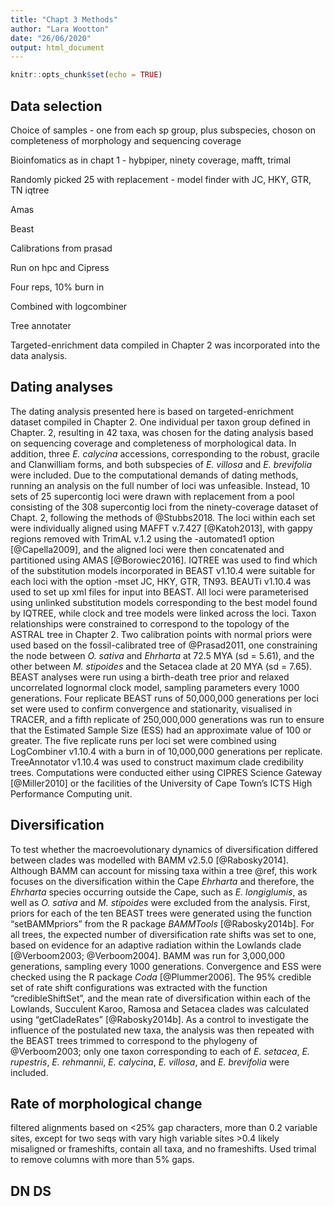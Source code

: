 ```yaml
---
title: "Chapt 3 Methods"
author: "Lara Wootton"
date: "26/06/2020"
output: html_document
---
```


```r
knitr::opts_chunk$set(echo = TRUE)
```





## Data selection







Choice of samples - one from each sp group, plus subspecies, choson on completeness of morphology and sequencing coverage



Bioinfomatics as in chapt 1 - hybpiper, ninety coverage, mafft, trimal

Randomly picked 25 with replacement - model finder with JC, HKY, GTR, TN iqtree

Amas

Beast

Calibrations from prasad

Run on hpc and Cipress

Four reps, 10% burn in

Combined with logcombiner

Tree annotater



Targeted-enrichment data compiled in Chapter 2 was incorporated into the data analysis.  



## Dating analyses

The dating analysis presented here is based on targeted-enrichment dataset compiled in Chapter 2. One individual per taxon group defined in Chapter. 2, resulting in 42 taxa, was chosen for the dating analysis based on sequencing coverage and completeness of morphological data. In addition, three _E. calycina_ accessions, corresponding to the robust, gracile and Clanwilliam forms, and both subspecies of _E. villosa_ and _E. brevifolia_ were included. Due to the computational demands of dating methods, running an analysis on the full number of loci was unfeasible. Instead, 10 sets of 25 supercontig loci were drawn with replacement from a pool consisting of the 308 supercontig loci from the ninety-coverage dataset of Chapt. 2, following the methods of @Stubbs2018. The loci within each set were individually aligned using MAFFT v.7.427 [@Katoh2013], with gappy regions removed with TrimAL v.1.2 using the -automated1 option [@Capella2009], and the aligned loci were then concatenated and partitioned using AMAS [@Borowiec2016]. IQTREE was used to find which of the substitution models incorporated in BEAST v1.10.4 were suitable for each loci with the option -mset JC, HKY, GTR, TN93. BEAUTi v1.10.4 was used to set up xml files for input into BEAST. All loci were parameterised using unlinked substitution models corresponding to the best model found by IQTREE, while clock and tree models were linked across the loci. Taxon relationships were constrained to correspond to the topology of the ASTRAL tree in Chapter 2. Two calibration points with normal priors were used based on the fossil-calibrated tree of @Prasad2011, one constraining the node between _O. sativa_ and _Ehrharta_ at 72.5 MYA (sd = 5.61), and the other between _M. stipoides_ and the Setacea clade at 20 MYA (sd = 7.65). BEAST analyses were run using a birth-death tree prior and relaxed uncorrelated lognormal clock model, sampling parameters every 1000 generations. Four replicate BEAST runs of 50,000,000 generations per loci set were used to confirm convergence and stationarity, visualised in TRACER, and a fifth replicate of 250,000,000 generations was run to ensure that the Estimated Sample Size (ESS) had an approximate value of 100 or greater. The five replicate runs per loci set were combined using LogCombiner v1.10.4 with a burn in of 10,000,000 generations per replicate. TreeAnnotator v1.10.4 was used to construct maximum clade credibility trees. Computations were conducted either using CIPRES Science Gateway [@Miller2010] or the facilities of the University of Cape Town’s ICTS High Performance Computing unit.

## Diversification

To test whether the macroevolutionary dynamics of diversification differed between clades was modelled with BAMM v2.5.0 [@Rabosky2014]. Although BAMM can account for missing taxa within a tree @ref, this work focuses on the diversification within the Cape _Ehrharta_ and therefore, the _Ehrharta_ species occurring outside the Cape, such as _E. longiglumis_, as well as _O. sativa_ and _M. stipoides_ were excluded from the analysis. First, priors for each of the ten BEAST trees were generated using the function "setBAMMpriors" from the R package _BAMMTools_ [@Rabosky2014b]. For all trees, the expected number of diversification rate shifts was set to one, based on evidence for an adaptive radiation within the Lowlands clade [@Verboom2003; @Verboom2004]. BAMM was run for 3,000,000 generations, sampling every 1000 generations. Convergence and ESS were checked using the R package _Coda_ [@Plummer2006]. The 95% credible set of rate shift configurations was extracted with the function "credibleShiftSet", and the mean rate of diversification within each of the Lowlands, Succulent Karoo, Ramosa and Setacea clades was calculated using "getCladeRates" [@Rabosky2014b]. As a control to investigate the influence of the postulated new taxa, the analysis was then repeated with the BEAST trees trimmed to correspond to the phylogeny of @Verboom2003; only one taxon corresponding to each of _E. setacea_, _E. rupestris_, _E. rehmannii_, _E. calycina_, _E. villosa_, and _E. brevifolia_ were included.

## Rate of morphological change

filtered alignments based on <25% gap characters, more than 0.2 variable sites, except for two seqs with vary high variable sites >0.4 likely misaligned or frameshifts, contain all taxa, and no frameshifts. Used trimal to remove columns with more than 5% gaps. 



## DN DS

